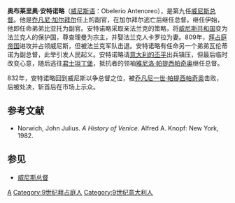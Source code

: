 {{expand|time=2016-11-25T18:40:07+00:00}}
{{Infobox Monarch
|title=威尼斯总督
|name=奥布莱里奥·安特诺略
| image= 
| caption =
| reign = 804-811
| predecessor = [[乔凡尼·加尔拜尔|乔凡尼·加尔拜尔]]
| successor = [[雅尼洛·帕提西帕奇奥|雅尼洛·帕提西帕奇奥]]
| spouse 1 = 
| spouse 2 =
| issue =
| dynasty = 
| father = 
| mother = 
| birth_date = 
| birth_place = 
| death_date =
| death_place = 
| place of burial = 
|}}
'''奥布莱里奥·安特诺略'''（[[威尼斯语|威尼斯语]]：Obelerio Antenoreo），是第九任[[威尼斯总督|威尼斯总督]]。他是[[乔凡尼·加尔拜尔|乔凡尼·加尔拜尔]]任上的副官，在加尔拜尔逃亡后继任总督。继任伊始，他即任命弟弟比亚托为副官。安特诺略采取亲法兰克的策略，将[[威尼斯共和国|威尼斯共和国]]变为法兰克人的保护国，尊查理曼为宗主，并娶法兰克人卡罗拉为妻。809年，[[拜占庭帝国|拜占庭帝国]]进攻并占领威尼斯，但被法兰克军队击退。安特诺略有任命另一个弟弟瓦伦蒂诺为副总督，此举引发人民起义。安特诺略请[[意大利的丕平|意大利的丕平]]出兵镇压，但最后临时改变心意，随后逃往[[君士坦丁堡|君士坦丁堡]]，抵抗者的领袖[[雅尼洛·帕提西帕奇奥|雅尼洛·帕提西帕奇奥]]继任总督。

832年，安特诺略回到威尼斯以争总督之位，被[[乔凡尼一世·帕提西帕奇奥|乔凡尼一世·帕提西帕奇奥]]击败，后被处决，斩首后在市场上示众。

== 参考文献 ==
*Norwich, John Julius. ''A History of Venice''. Alfred A. Knopf: New York, 1982.
==参见==
*[[威尼斯总督|威尼斯总督]]

{{S-start}}
{{s-off}}
{{succession box |
  before= [[乔凡尼·加尔拜尔|乔凡尼·加尔拜尔]]|
  title=[[威尼斯总督|威尼斯总督]] |
  years=804年－811年|
  after= [[雅尼洛·帕提西帕奇奥|雅尼洛·帕提西帕奇奥]]
}}
{{S-end}}
{{Authority control}}
[[Category:威尼斯总督|A]]
[[Category:9世纪拜占庭人|Category:9世纪拜占庭人]]
[[Category:9世纪意大利人|Category:9世纪意大利人]]